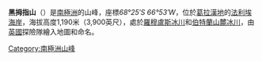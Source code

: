 {{Coord|68|25|S|66|53|W|source:GNIS|display=title}}

'''黑拇指山'''（{{lang-en|'''Black Thumb'''}}）是[[南極洲|南極洲]]的山峰，座標''68°25′S 66°53′W''，位於[[葛拉漢地|葛拉漢地]]的[[法利埃海岸|法利埃海岸]]，海拔高度1,190米（3,900英尺），處於[[羅穆盧斯冰川|羅穆盧斯冰川]]和[[伯特蘭山麓冰川|伯特蘭山麓冰川]]，由[[英國|英國]]探險隊繪入地圖和命名。

{{DEFAULTSORT:Black Thumb}}
[[Category:南極洲山峰|Category:南極洲山峰]]


{{FallièresCoast-geo-stub}}